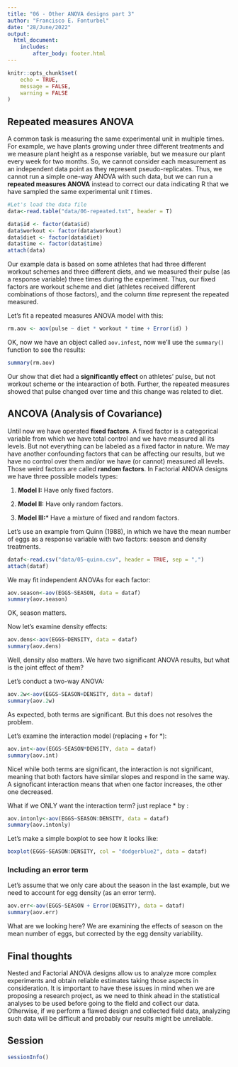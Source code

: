 ```yaml
---
title: "06 - Other ANOVA designs part 3"
author: "Francisco E. Fonturbel"
date: "28/June/2022"
output: 
  html_document:
    includes:
        after_body: footer.html
---
```


```r
knitr::opts_chunk$set(
	echo = TRUE,
	message = FALSE,
	warning = FALSE
)
```

## Repeated measures ANOVA

A common task is measuring the same experimental unit in multiple times. For example, we have plants growing under three different treatments and we measure plant height as a response variable, but we measure our plant every week for two months. So, we cannot consider each measurement as an independent data point as they represent pseudo-replicates. Thus, we cannot run a simple one-way ANOVA with such data, but we can run a **repeated measures ANOVA** instead to correct our data indicating R that we have sampled the same experimental unit _t_ times.

```r
#Let's load the data file
data<-read.table("data/06-repeated.txt", header = T)

data$id <- factor(data$id)
data$workout <- factor(data$workout)
data$diet <- factor(data$diet)
data$time <- factor(data$time)
attach(data)
```


Our example data is based on some athletes that had three different workout schemes and three different diets, and we measured their pulse (as a response variable) three times during the experiment. Thus, our fixed factors are workout scheme and diet (athletes received different combinations of those factors), and the column _time_ represent the repeated measured.


Let's fit a repeated measures ANOVA model with this:

```r
rm.aov <- aov(pulse ~ diet * workout * time + Error(id) )
```

OK, now we have an object called `aov.infest`, now we'll use the `summary()` function to see the results:

```r
summary(rm.aov)
```

Our show that diet had a **significantly effect** on athletes' pulse, but not workout scheme or the intearaction of both. Further, the repeated measures showed that pulse changed over time and this change was related to diet.


## ANCOVA (Analysis of Covariance)

Until now we have operated **fixed factors**. A fixed factor is a categorical variable from which we have total control and we have measured all its levels. But not everything can be labeled as a fixed factor in nature. We may have another confounding factors that can be affecting our results, but we have no control over them and/or we have (or cannot) measured all levels. Those weird factors are called **random factors**. In Factorial ANOVA designs we have three possible models types:

(1) **Model I:** Have only fixed factors.

(2) **Model II:** Have only random factors.

(3) **Model III:*** Have a mixture of fixed and random factors.

Let's use an example from Quinn (1988), in which we have the mean number of eggs as a response variable with two factors: season and density treatments.

```r
dataf<-read.csv("data/05-quinn.csv", header = TRUE, sep = ",")
attach(dataf)
```

We may fit independent ANOVAs for each factor:

```r
aov.season<-aov(EGGS~SEASON, data = dataf)
summary(aov.season)
```

OK, season matters.

Now let's examine density effects:

```r
aov.dens<-aov(EGGS~DENSITY, data = dataf)
summary(aov.dens)
```

Well, density also matters. We have two significant ANOVA results, but what is the joint effect of them?

Let's conduct a two-way ANOVA:

```r
aov.2w<-aov(EGGS~SEASON+DENSITY, data = dataf)
summary(aov.2w)
```

As expected, both terms are significant. But this does not resolves the problem.

Let's examine the interaction model (replacing + for *):

```r
aov.int<-aov(EGGS~SEASON*DENSITY, data = dataf)
summary(aov.int)
```

Nice! while both terms are significant, the interaction is not significant, meaning that both factors have similar slopes and respond in the same way. A signoficant interaction means that when one factor increases, the other one decreased.

What if we ONLY want the interaction term? just replace * by :


```r
aov.intonly<-aov(EGGS~SEASON:DENSITY, data = dataf)
summary(aov.intonly)
```

Let's make a simple boxplot to see how it looks like:

```r
boxplot(EGGS~SEASON:DENSITY, col = "dodgerblue2", data = dataf)
```


### Including an error term

Let's assume that we only care about the season in the last example, but we need to account for egg density (as an error term).

```r
aov.err<-aov(EGGS~SEASON + Error(DENSITY), data = dataf)
summary(aov.err)
```

What are we looking here? We are examining the effects of season on the mean number of eggs, but corrected by the egg density variability.


## Final thoughts

Nested and Factorial ANOVA designs allow us to analyze more complex experiments and obtain reliable estimates taking those aspects in consideration. It is important to have these issues in mind when we are proposing a research project, as we need to think ahead in the statistical analyses to be used before going to the field and collect our data. Otherwise, if we perform a flawed design and collected field data, analyzing such data will be difficult and probably our results might be unreliable.

## Session

```r
sessionInfo()
```
